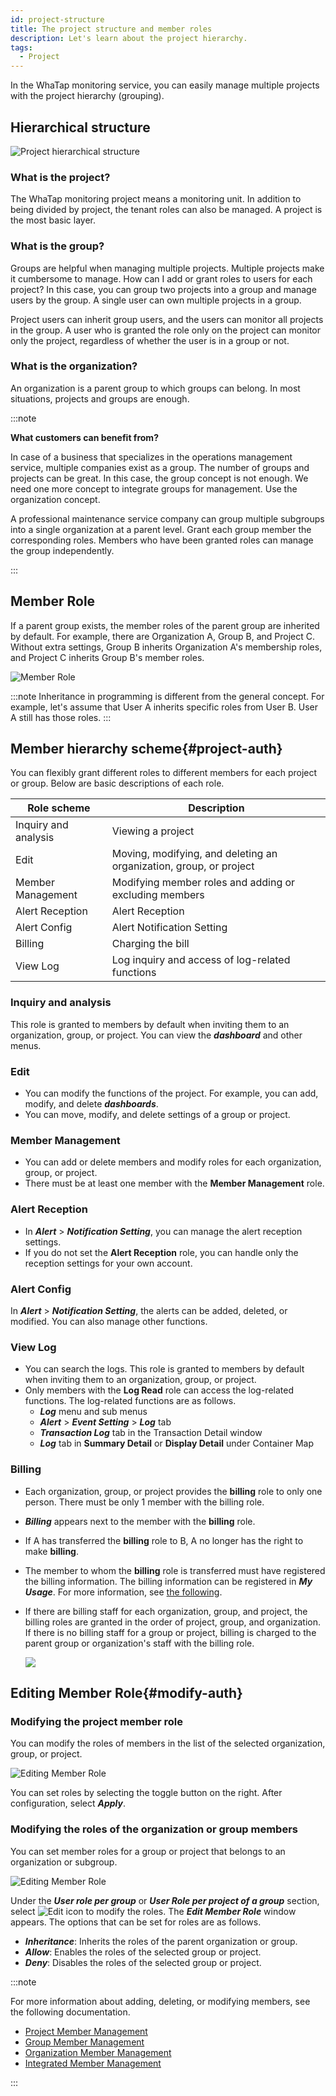 ```yaml
---
id: project-structure
title: The project structure and member roles
description: Let's learn about the project hierarchy.
tags:
  - Project
---
```


In the WhaTap monitoring service, you can easily manage multiple projects with the project hierarchy (grouping).

## Hierarchical structure

![Project hierarchical structure](https://img.whatap.io/media/images/3depth.png)

### What is the project?

The WhaTap monitoring project means a monitoring unit. In addition to being divided by project, the tenant roles can also be managed. A project is the most basic layer.

### What is the group?

Groups are helpful when managing multiple projects. Multiple projects make it cumbersome to manage. How can I add or grant roles to users for each project? In this case, you can group two projects into a group and manage users by the group. A single user can own multiple projects in a group.

Project users can inherit group users, and the users can monitor all projects in the group. A user who is granted the role only on the project can monitor only the project, regardless of whether the user is in a group or not.

### What is the organization?

An organization is a parent group to which groups can belong. In most situations, projects and groups are enough.

:::note 

**What customers can benefit from?**

In case of a business that specializes in the operations management service, multiple companies exist as a group. The number of groups and projects can be great. In this case, the group concept is not enough. We need one more concept to integrate groups for management. Use the organization concept.

A professional maintenance service company can group multiple subgroups into a single organization at a parent level. Grant each group member the corresponding roles. Members who have been granted roles can manage the group independently.

:::

## Member Role

If a parent group exists, the member roles of the parent group are inherited by default. For example, there are Organization A, Group B, and Project C. Without extra settings, Group B inherits Organization A's membership roles, and Project C inherits Group B's member roles.

![Member Role](/img/member-authority.png)

:::note
Inheritance in programming is different from the general concept. For example, let's assume that User A inherits specific roles from User B. User A still has those roles.
:::

## Member hierarchy scheme{#project-auth}

You can flexibly grant different roles to different members for each project or group. Below are basic descriptions of each role.

<div class='c5-3-5-avg'>

| Role scheme              | Description                                                        |
| ------------------------ | ------------------------------------------------------------------ |
| Inquiry and analysis     | Viewing a project                                                  |
| Edit                     | Moving, modifying, and deleting an organization, group, or project |
| Member Management        | Modifying member roles and adding or excluding members             |
| Alert Reception          | Alert Reception                                                    |
| Alert Config             | Alert Notification Setting                                         |
| Billing                  | Charging the bill                                                  |
| View Log                 | Log inquiry and access of log-related functions                    |

</div>

### Inquiry and analysis

This role is granted to members by default when inviting them to an organization, group, or project. You can view the **_dashboard_** and other menus.

### Edit

-   You can modify the functions of the project. For example, you can add, modify, and delete **_dashboards_**. 
-   You can move, modify, and delete settings of a group or project.

### Member Management

-   You can add or delete members and modify roles for each organization, group, or project.
-   There must be at least one member with the **Member Management** role.

### Alert Reception

-   In **_Alert_** > **_Notification Setting_**, you can manage the alert reception settings. 
-   If you do not set the **Alert Reception** role, you can handle only the reception settings for your own account.

### Alert Config

In **_Alert_** > **_Notification Setting_**, the alerts can be added, deleted, or modified. You can also manage other functions.

### View Log

-   You can search the logs. This role is granted to members by default when inviting them to an organization, group, or project.
-   Only members with the **Log Read** role can access the log-related functions. The log-related functions are as follows.
    -   **_Log_** menu and sub menus
    -   **_Alert_** > **_Event Setting_** > **_Log_** tab
    -   **_Transaction Log_** tab in the Transaction Detail window
    -   **_Log_** tab in **Summary Detail** or **Display Detail** under Container Map

### Billing

-   Each organization, group, or project provides the **billing** role to only one person. There must be only 1 member with the billing role.
-   **_Billing_** appears next to the member with the **billing** role.
-   If A has transferred the **billing** role to B, A no longer has the right to make **billing**.
-   The member to whom the **billing** role is transferred must have registered the billing information. The billing information can be registered in **_My Usage_**. For more information, see [the following](../billing).
-   If there are billing staff for each organization, group, and project, the billing roles are granted in the order of project, group, and organization. If there is no billing staff for a group or project, billing is charged to the parent group or organization's staff with the billing role.

    ![](/img/project-str-billing.png)

## Editing Member Role{#modify-auth}

### Modifying the project member role

You can modify the roles of members in the list of the selected organization, group, or project. 

![Editing Member Role](/img/member-modify-basic-authority-new.png)

You can set roles by selecting the toggle button on the right. After configuration, select **_Apply_**.

### Modifying the roles of the organization or group members

You can set member roles for a group or project that belongs to an organization or subgroup.

![Editing Member Role](/img/modify-member-authority-new.png)

Under the **_User role per group_** or **_User Role per project of a group_** section, select ![Edit icon](/img/ico-edit.svg) to modify the roles. The **_Edit Member Role_** window appears. The options that can be set for roles are as follows.

-   **_Inheritance_**: Inherits the roles of the parent organization or group.
-   **_Allow_**: Enables the roles of the selected group or project.
-   **_Deny_**: Disables the roles of the selected group or project.

:::note

For more information about adding, deleting, or modifying members, see the following documentation.

-   [Project Member Management](../project#member-list)
-   [Group Member Management](group#add-member)
-   [Organization Member Management](organization#member-list)
-   [Integrated Member Management](integrated-manage#member)

:::
